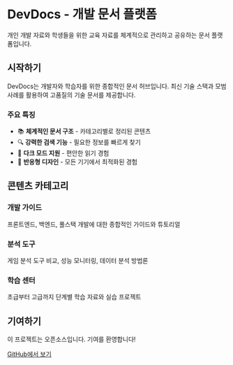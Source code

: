 # DevDocs - 개발 문서 플랫폼

개인 개발 자료와 학생들을 위한 교육 자료를 체계적으로 관리하고 공유하는 문서 플랫폼입니다.

## 시작하기

DevDocs는 개발자와 학습자를 위한 종합적인 문서 허브입니다. 최신 기술 스택과 모범 사례를 활용하여 고품질의 기술 문서를 제공합니다.

### 주요 특징

- 📚 **체계적인 문서 구조** - 카테고리별로 정리된 콘텐츠
- 🔍 **강력한 검색 기능** - 필요한 정보를 빠르게 찾기
- 🌙 **다크 모드 지원** - 편안한 읽기 경험
- 📱 **반응형 디자인** - 모든 기기에서 최적화된 경험

## 콘텐츠 카테고리

### 개발 가이드
프론트엔드, 백엔드, 풀스택 개발에 대한 종합적인 가이드와 튜토리얼

### 분석 도구
게임 분석 도구 비교, 성능 모니터링, 데이터 분석 방법론

### 학습 센터
초급부터 고급까지 단계별 학습 자료와 실습 프로젝트

## 기여하기

이 프로젝트는 오픈소스입니다. 기여를 환영합니다!

[GitHub에서 보기](https://github.com/luidinkim/DevDocs)
